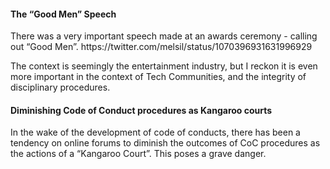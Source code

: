 #### The "Good Men" Speech

There was a very important speech made at an awards ceremony - calling out "Good Men". 
https://twitter.com/melsil/status/1070396931631996929

The context is seemingly the entertainment industry, but I reckon it is even more important in the context of Tech Communities, and the integrity of 
disciplinary procedures. 

#### Diminishing Code of Conduct procedures as Kangaroo courts

In the wake of the development of code of conducts, there has been a tendency on online forums to diminish the outcomes of CoC procedures 
as the actions of a "Kangaroo Court". This poses a grave danger.
